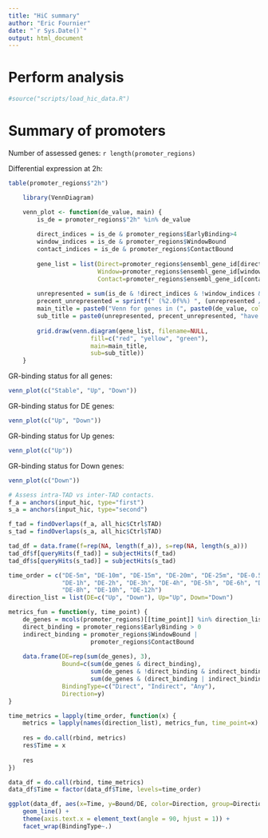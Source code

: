 ```yaml
---
title: "HiC summary"
author: "Eric Fournier"
date: "`r Sys.Date()`"
output: html_document
---
```


# Perform analysis

```r
#source("scripts/load_hic_data.R")
```

# Summary of promoters

Number of assessed genes: `r length(promoter_regions)`

Differential expression at 2h:
```r
table(promoter_regions$"2h")
```

```r
    library(VennDiagram)

    venn_plot <- function(de_value, main) {
        is_de = promoter_regions$"2h" %in% de_value
        
        direct_indices = is_de & promoter_regions$EarlyBinding>4
        window_indices = is_de & promoter_regions$WindowBound
        contact_indices = is_de & promoter_regions$ContactBound
        
        gene_list = list(Direct=promoter_regions$ensembl_gene_id[direct_indices],
                         Window=promoter_regions$ensembl_gene_id[window_indices],
                         Contact=promoter_regions$ensembl_gene_id[contact_indices])
        
        unrepresented = sum(is_de & !direct_indices & !window_indices & !contact_indices)
        precent_unrepresented = sprintf(" (%2.0f%%) ", (unrepresented / sum(is_de)) * 100)
        main_title = paste0("Venn for genes in (", paste0(de_value, collapse=", "), ")")
        sub_title = paste0(unrepresented, precent_unrepresented, "have no binding at all.")
        
        grid.draw(venn.diagram(gene_list, filename=NULL,
                       fill=c("red", "yellow", "green"),
                       main=main_title,
                       sub=sub_title))    
    }
```

GR-binding status for all genes:
```r
venn_plot(c("Stable", "Up", "Down"))
```

GR-binding status for DE genes:
```r
venn_plot(c("Up", "Down"))
```

GR-binding status for Up genes:
```r
venn_plot(c("Up"))
```

GR-binding status for Down genes:
```r
venn_plot(c("Down"))
```

```r
# Assess intra-TAD vs inter-TAD contacts.
f_a = anchors(input_hic, type="first")
s_a = anchors(input_hic, type="second")

f_tad = findOverlaps(f_a, all_hic$Ctrl$TAD)
s_tad = findOverlaps(s_a, all_hic$Ctrl$TAD)

tad_df = data.frame(f=rep(NA, length(f_a)), s=rep(NA, length(s_a)))
tad_df$f[queryHits(f_tad)] = subjectHits(f_tad)
tad_df$s[queryHits(s_tad)] = subjectHits(s_tad)
```

```r
time_order = c("DE-5m", "DE-10m", "DE-15m", "DE-20m", "DE-25m", "DE-0.5h", 
               "DE-1h", "DE-2h", "DE-3h", "DE-4h", "DE-5h", "DE-6h", "DE-7h",
               "DE-8h", "DE-10h", "DE-12h")
direction_list = list(DE=c("Up", "Down"), Up="Up", Down="Down")

metrics_fun = function(y, time_point) {
    de_genes = mcols(promoter_regions)[[time_point]] %in% direction_list[[y]]
    direct_binding = promoter_regions$EarlyBinding > 0
    indirect_binding = promoter_regions$WindowBound |
                       promoter_regions$ContactBound 
    
    data.frame(DE=rep(sum(de_genes), 3),
               Bound=c(sum(de_genes & direct_binding),
                       sum(de_genes & !direct_binding & indirect_binding),
                       sum(de_genes & (direct_binding | indirect_binding))),
               BindingType=c("Direct", "Indirect", "Any"),
               Direction=y)
}

time_metrics = lapply(time_order, function(x) {
    metrics = lapply(names(direction_list), metrics_fun, time_point=x)
               
    res = do.call(rbind, metrics)
    res$Time = x
    
    res
})

data_df = do.call(rbind, time_metrics)
data_df$Time = factor(data_df$Time, levels=time_order)

ggplot(data_df, aes(x=Time, y=Bound/DE, color=Direction, group=Direction)) +
    geom_line() +
    theme(axis.text.x = element_text(angle = 90, hjust = 1)) +
    facet_wrap(BindingType~.)
```
